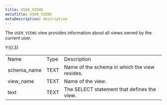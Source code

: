 ```yaml
---
title: USER_VIEWS
metaTitle: USER_VIEWS
metaDescription: description
---
```


The `USER_VIEWS` view provides information about all views owned by the
current user.

<div class="tabularcolumns">

Y{0.3}

</div>

|              |      |                                               |
| ------------ | ---- | --------------------------------------------- |
| Name         | Type | Description                                   |
| schema\_name | TEXT | Name of the schema in which the view resides. |
| view\_name   | TEXT | Name of the view.                             |
| text         | TEXT | The SELECT statement that defines the view.   |
